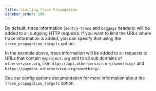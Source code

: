 ```yaml
---
title: Limiting Trace Propagation
sidebar_order: 100
---
```


By default, trace information (`sentry-trace` and `baggage` headers) will be added to all outgoing HTTP requests. If you want to limit the URLs where trace information is added, you can specify that using the `trace_propagation_targets` option:

<PlatformContent includePath="tracing/limiting-traces/" />

In the example above, trace information will be added to all requests to URLs that contain `myproject.org` and to all sub domains of `otherservice.org`, like `https://api.otherservice.org/something/` and `https://payment.otherservice.org/something/`.

See our <PlatformLink to="/configuration/options/#trace-propagation-targets">config options</PlatformLink> documentation for more information about the `trace_propagation_targets` option.

